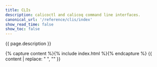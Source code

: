 ```yaml
---
title: CLIs
description: calicoctl and calicoq command line interfaces.
canonical_url: '/reference/clis/index'
show_read_time: false
show_toc: false
---
```


{{ page.description }}

{% capture content %}{% include index.html %}{% endcapture %}
{{ content | replace: "    ", "" }}
